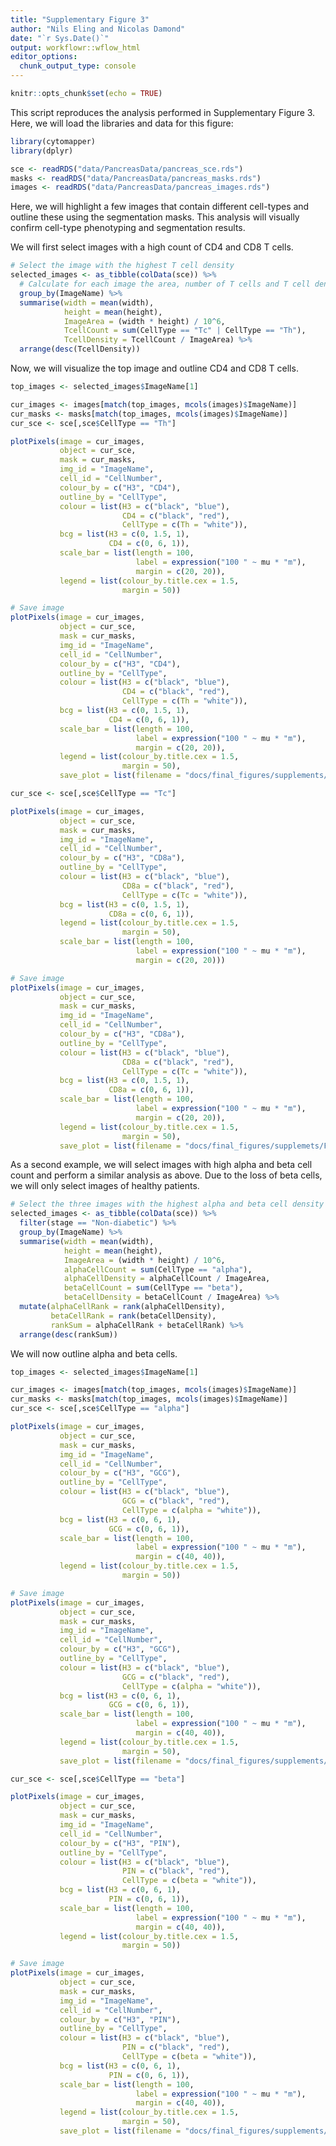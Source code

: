 ```yaml
---
title: "Supplementary Figure 3"
author: "Nils Eling and Nicolas Damond"
date: "`r Sys.Date()`"
output: workflowr::wflow_html
editor_options:
  chunk_output_type: console
---
```


```r
knitr::opts_chunk$set(echo = TRUE)
```

This script reproduces the analysis performed in Supplementary Figure 3.
Here, we will load the libraries and data for this figure:

```r
library(cytomapper)
library(dplyr)

sce <- readRDS("data/PancreasData/pancreas_sce.rds")
masks <- readRDS("data/PancreasData/pancreas_masks.rds")
images <- readRDS("data/PancreasData/pancreas_images.rds")
```

Here, we will highlight a few images that contain different cell-types and outline these using the segmentation masks.
This analysis will visually confirm cell-type phenotyping and segmentation results.

We will first select images with a high count of CD4 and CD8 T cells.

```r
# Select the image with the highest T cell density
selected_images <- as_tibble(colData(sce)) %>% 
  # Calculate for each image the area, number of T cells and T cell density
  group_by(ImageName) %>%
  summarise(width = mean(width),
            height = mean(height),
            ImageArea = (width * height) / 10^6,
            TcellCount = sum(CellType == "Tc" | CellType == "Th"),
            TcellDensity = TcellCount / ImageArea) %>%
  arrange(desc(TcellDensity))
```

Now, we will visualize the top image and outline CD4 and CD8 T cells.

```r
top_images <- selected_images$ImageName[1]

cur_images <- images[match(top_images, mcols(images)$ImageName)]
cur_masks <- masks[match(top_images, mcols(images)$ImageName)]
cur_sce <- sce[,sce$CellType == "Th"]

plotPixels(image = cur_images,
           object = cur_sce,
           mask = cur_masks,
           img_id = "ImageName",
           cell_id = "CellNumber",
           colour_by = c("H3", "CD4"),
           outline_by = "CellType",
           colour = list(H3 = c("black", "blue"),
                         CD4 = c("black", "red"),
                         CellType = c(Th = "white")),
           bcg = list(H3 = c(0, 1.5, 1),
                      CD4 = c(0, 6, 1)),
           scale_bar = list(length = 100,
                            label = expression("100 " ~ mu * "m"),
                            margin = c(20, 20)),
           legend = list(colour_by.title.cex = 1.5,
                         margin = 50))

# Save image
plotPixels(image = cur_images,
           object = cur_sce,
           mask = cur_masks,
           img_id = "ImageName",
           cell_id = "CellNumber",
           colour_by = c("H3", "CD4"),
           outline_by = "CellType",
           colour = list(H3 = c("black", "blue"),
                         CD4 = c("black", "red"),
                         CellType = c(Th = "white")),
           bcg = list(H3 = c(0, 1.5, 1),
                      CD4 = c(0, 6, 1)),
           scale_bar = list(length = 100,
                            label = expression("100 " ~ mu * "m"),
                            margin = c(20, 20)),
           legend = list(colour_by.title.cex = 1.5,
                         margin = 50),
           save_plot = list(filename = "docs/final_figures/supplements/Fig_S3A.png", scale = 3))

cur_sce <- sce[,sce$CellType == "Tc"]

plotPixels(image = cur_images,
           object = cur_sce,
           mask = cur_masks,
           img_id = "ImageName",
           cell_id = "CellNumber",
           colour_by = c("H3", "CD8a"),
           outline_by = "CellType",
           colour = list(H3 = c("black", "blue"),
                         CD8a = c("black", "red"),
                         CellType = c(Tc = "white")),
           bcg = list(H3 = c(0, 1.5, 1),
                      CD8a = c(0, 6, 1)),
           legend = list(colour_by.title.cex = 1.5,
                         margin = 50),
           scale_bar = list(length = 100,
                            label = expression("100 " ~ mu * "m"),
                            margin = c(20, 20)))

# Save image
plotPixels(image = cur_images,
           object = cur_sce,
           mask = cur_masks,
           img_id = "ImageName",
           cell_id = "CellNumber",
           colour_by = c("H3", "CD8a"),
           outline_by = "CellType",
           colour = list(H3 = c("black", "blue"),
                         CD8a = c("black", "red"),
                         CellType = c(Tc = "white")),
           bcg = list(H3 = c(0, 1.5, 1),
                      CD8a = c(0, 6, 1)),
           scale_bar = list(length = 100,
                            label = expression("100 " ~ mu * "m"),
                            margin = c(20, 20)),
           legend = list(colour_by.title.cex = 1.5,
                         margin = 50),
           save_plot = list(filename = "docs/final_figures/supplemets/Fig_S3B.png", scale = 3))
```

As a second example, we will select images with high alpha and beta cell count and perform a similar analysis as above.
Due to the loss of beta cells, we will only select images of healthy patients.

```r
# Select the three images with the highest alpha and beta cell density
selected_images <- as_tibble(colData(sce)) %>% 
  filter(stage == "Non-diabetic") %>%
  group_by(ImageName) %>%
  summarise(width = mean(width),
            height = mean(height),
            ImageArea = (width * height) / 10^6,
            alphaCellCount = sum(CellType == "alpha"),
            alphaCellDensity = alphaCellCount / ImageArea,
            betaCellCount = sum(CellType == "beta"),
            betaCellDensity = betaCellCount / ImageArea) %>%
  mutate(alphaCellRank = rank(alphaCellDensity),
         betaCellRank = rank(betaCellDensity),
         rankSum = alphaCellRank + betaCellRank) %>%
  arrange(desc(rankSum))
```

We will now outline alpha and beta cells.

```r
top_images <- selected_images$ImageName[1]

cur_images <- images[match(top_images, mcols(images)$ImageName)]
cur_masks <- masks[match(top_images, mcols(images)$ImageName)]
cur_sce <- sce[,sce$CellType == "alpha"]

plotPixels(image = cur_images,
           object = cur_sce,
           mask = cur_masks,
           img_id = "ImageName",
           cell_id = "CellNumber",
           colour_by = c("H3", "GCG"),
           outline_by = "CellType",
           colour = list(H3 = c("black", "blue"),
                         GCG = c("black", "red"),
                         CellType = c(alpha = "white")),
           bcg = list(H3 = c(0, 6, 1),
                      GCG = c(0, 6, 1)),
           scale_bar = list(length = 100,
                            label = expression("100 " ~ mu * "m"),
                            margin = c(40, 40)),
           legend = list(colour_by.title.cex = 1.5,
                         margin = 50))

# Save image
plotPixels(image = cur_images,
           object = cur_sce,
           mask = cur_masks,
           img_id = "ImageName",
           cell_id = "CellNumber",
           colour_by = c("H3", "GCG"),
           outline_by = "CellType",
           colour = list(H3 = c("black", "blue"),
                         GCG = c("black", "red"),
                         CellType = c(alpha = "white")),
           bcg = list(H3 = c(0, 6, 1),
                      GCG = c(0, 6, 1)),
           scale_bar = list(length = 100,
                            label = expression("100 " ~ mu * "m"),
                            margin = c(40, 40)),
           legend = list(colour_by.title.cex = 1.5,
                         margin = 50),
           save_plot = list(filename = "docs/final_figures/supplements/Fig_S3C.png", scale = 3))

cur_sce <- sce[,sce$CellType == "beta"]

plotPixels(image = cur_images,
           object = cur_sce,
           mask = cur_masks,
           img_id = "ImageName",
           cell_id = "CellNumber",
           colour_by = c("H3", "PIN"),
           outline_by = "CellType",
           colour = list(H3 = c("black", "blue"),
                         PIN = c("black", "red"),
                         CellType = c(beta = "white")),
           bcg = list(H3 = c(0, 6, 1),
                      PIN = c(0, 6, 1)),
           scale_bar = list(length = 100,
                            label = expression("100 " ~ mu * "m"),
                            margin = c(40, 40)),
           legend = list(colour_by.title.cex = 1.5,
                         margin = 50))

# Save image
plotPixels(image = cur_images,
           object = cur_sce,
           mask = cur_masks,
           img_id = "ImageName",
           cell_id = "CellNumber",
           colour_by = c("H3", "PIN"),
           outline_by = "CellType",
           colour = list(H3 = c("black", "blue"),
                         PIN = c("black", "red"),
                         CellType = c(beta = "white")),
           bcg = list(H3 = c(0, 6, 1),
                      PIN = c(0, 6, 1)),
           scale_bar = list(length = 100,
                            label = expression("100 " ~ mu * "m"),
                            margin = c(40, 40)),
           legend = list(colour_by.title.cex = 1.5,
                         margin = 50),
           save_plot = list(filename = "docs/final_figures/supplements/Fig_S3D.png", scale = 3))
```
